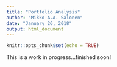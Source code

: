 ```yaml
---
title: "Portfolio Analysis"
author: "Mikko A.A. Salonen"
date: "January 26, 2018"
output: html_document
---
```


```r
knitr::opts_chunk$set(echo = TRUE)
```

This is a work in progress...finished soon!
